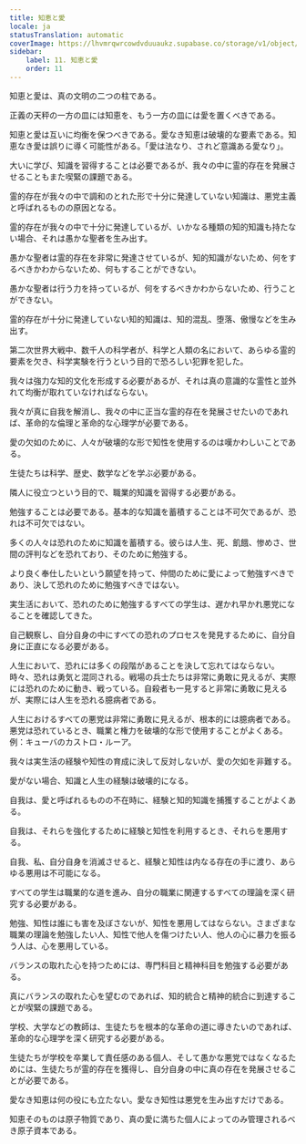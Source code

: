 ```yaml
---
title: 知恵と愛
locale: ja
statusTranslation: automatic
coverImage: https://lhvmrqwrcowdvduuaukz.supabase.co/storage/v1/object/public/strapi-uploads/small_cover-educacion-fundamental.webp-2d51a7828a2b1309555be27f7e2a61a0.webp
sidebar:
    label: 11. 知恵と愛
    order: 11
---
```

知恵と愛は、真の文明の二つの柱である。

正義の天秤の一方の皿には知恵を、もう一方の皿には愛を置くべきである。

知恵と愛は互いに均衡を保つべきである。愛なき知恵は破壊的な要素である。知恵なき愛は誤りに導く可能性がある。「愛は法なり、されど意識ある愛なり」。

大いに学び、知識を習得することは必要であるが、我々の中に霊的存在を発展させることもまた喫緊の課題である。

霊的存在が我々の中で調和のとれた形で十分に発達していない知識は、悪党主義と呼ばれるものの原因となる。

霊的存在が我々の中で十分に発達しているが、いかなる種類の知的知識も持たない場合、それは愚かな聖者を生み出す。

愚かな聖者は霊的存在を非常に発達させているが、知的知識がないため、何をするべきかわからないため、何もすることができない。

愚かな聖者は行う力を持っているが、何をするべきかわからないため、行うことができない。

霊的存在が十分に発達していない知的知識は、知的混乱、堕落、傲慢などを生み出す。

第二次世界大戦中、数千人の科学者が、科学と人類の名において、あらゆる霊的要素を欠き、科学実験を行うという目的で恐ろしい犯罪を犯した。

我々は強力な知的文化を形成する必要があるが、それは真の意識的な霊性と並外れて均衡が取れていなければならない。

我々が真に自我を解消し、我々の中に正当な霊的存在を発展させたいのであれば、革命的な倫理と革命的な心理学が必要である。

愛の欠如のために、人々が破壊的な形で知性を使用するのは嘆かわしいことである。

生徒たちは科学、歴史、数学などを学ぶ必要がある。

隣人に役立つという目的で、職業的知識を習得する必要がある。

勉強することは必要である。基本的な知識を蓄積することは不可欠であるが、恐れは不可欠ではない。

多くの人々は恐れのために知識を蓄積する。彼らは人生、死、飢餓、惨めさ、世間の評判などを恐れており、そのために勉強する。

より良く奉仕したいという願望を持って、仲間のために愛によって勉強すべきであり、決して恐れのために勉強すべきではない。

実生活において、恐れのために勉強するすべての学生は、遅かれ早かれ悪党になることを確認してきた。

自己観察し、自分自身の中にすべての恐れのプロセスを発見するために、自分自身に正直になる必要がある。

人生において、恐れには多くの段階があることを決して忘れてはならない。時々、恐れは勇気と混同される。戦場の兵士たちは非常に勇敢に見えるが、実際には恐れのために動き、戦っている。自殺者も一見すると非常に勇敢に見えるが、実際には人生を恐れる臆病者である。

人生におけるすべての悪党は非常に勇敢に見えるが、根本的には臆病者である。悪党は恐れているとき、職業と権力を破壊的な形で使用することがよくある。例：キューバのカストロ・ルーア。

我々は実生活の経験や知性の育成に決して反対しないが、愛の欠如を非難する。

愛がない場合、知識と人生の経験は破壊的になる。

自我は、愛と呼ばれるものの不在時に、経験と知的知識を捕獲することがよくある。

自我は、それらを強化するために経験と知性を利用するとき、それらを悪用する。

自我、私、自分自身を消滅させると、経験と知性は内なる存在の手に渡り、あらゆる悪用は不可能になる。

すべての学生は職業的な道を進み、自分の職業に関連するすべての理論を深く研究する必要がある。

勉強、知性は誰にも害を及ぼさないが、知性を悪用してはならない。さまざまな職業の理論を勉強したい人、知性で他人を傷つけたい人、他人の心に暴力を振るう人は、心を悪用している。

バランスの取れた心を持つためには、専門科目と精神科目を勉強する必要がある。

真にバランスの取れた心を望むのであれば、知的統合と精神的統合に到達することが喫緊の課題である。

学校、大学などの教師は、生徒たちを根本的な革命の道に導きたいのであれば、革命的な心理学を深く研究する必要がある。

生徒たちが学校を卒業して責任感のある個人、そして愚かな悪党ではなくなるためには、生徒たちが霊的存在を獲得し、自分自身の中に真の存在を発展させることが必要である。

愛なき知恵は何の役にも立たない。愛なき知性は悪党を生み出すだけである。

知恵そのものは原子物質であり、真の愛に満ちた個人によってのみ管理されるべき原子資本である。
